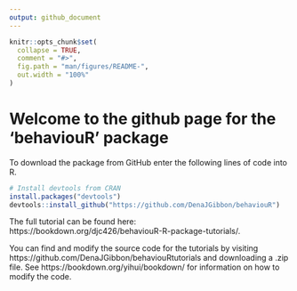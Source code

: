 ```yaml
---
output: github_document
---
```


<!-- README.md is generated from README.Rmd. Please edit that file -->

```r
knitr::opts_chunk$set(
  collapse = TRUE,
  comment = "#>",
  fig.path = "man/figures/README-",
  out.width = "100%"
)
```

# Welcome to the github page for the 'behaviouR' package
To download the package from GitHub enter the following lines of code into R.
```r
# Install devtools from CRAN
install.packages("devtools")
devtools::install_github("https://github.com/DenaJGibbon/behaviouR")
```


The full tutorial can be found here: https://bookdown.org/djc426/behaviouR-R-package-tutorials/.

You can find and modify the source code for the tutorials by visiting https://github.com/DenaJGibbon/behaviouRtutorials and downloading a .zip file. See https://bookdown.org/yihui/bookdown/ for information on how to modify the code.
